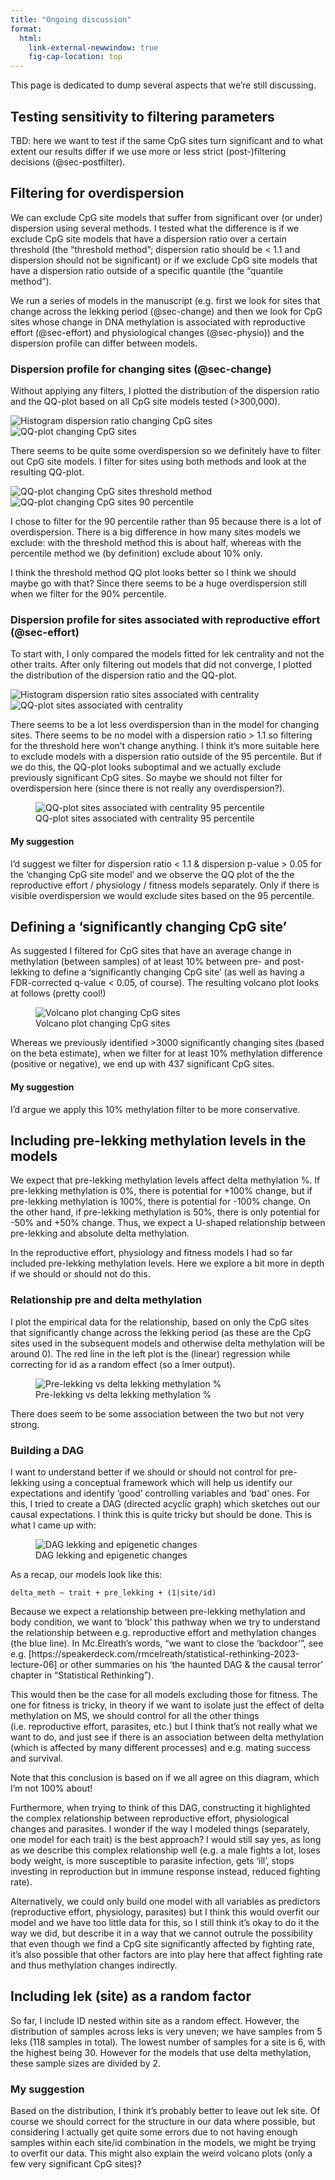 ```yaml
---
title: "Ongoing discussion"
format: 
  html:
    link-external-newwindow: true
    fig-cap-location: top
---
```


This page is dedicated to dump several aspects that we're still discussing.

## Testing sensitivity to filtering parameters

TBD: here we want to test if the same CpG sites turn significant and to what extent our results differ if we use more or less strict (post-)filtering decisions (@sec-postfilter).

## Filtering for overdispersion

We can exclude CpG site models that suffer from significant over (or under) dispersion using several methods. I tested what the difference is if we exclude CpG site models that have a dispersion ratio over a certain threshold (the "threshold method"; dispersion ratio should be \< 1.1 and dispersion should not be significant) or if we exclude CpG site models that have a dispersion ratio outside of a specific quantile (the "quantile method").

We run a series of models in the manuscript (e.g. first we look for sites that change across the lekking period (@sec-change) and then we look for CpG sites whose change in DNA methylation is associated with reproductive effort (@sec-effort) and physiological changes (@sec-physio)) and the dispersion profile can differ between models.

### Dispersion profile for changing sites (@sec-change)

Without applying any filters, I plotted the distribution of the dispersion ratio and the QQ-plot based on all CpG site models tested (\>300,000).

![Histogram dispersion ratio changing CpG sites](../plots/model_out/changing_histogram_dispersion_glmer_raw.png) ![QQ-plot changing CpG sites](../plots/model_out/qqplot_changing_qqplot_glmer_raw.png)

There seems to be quite some overdispersion so we definitely have to filter out CpG site models. I filter for sites using both methods and look at the resulting QQ-plot.

![QQ-plot changing CpG sites threshold method](../plots/model_out/qqplot_changing_qqplot_glmer_threshold.png) ![QQ-plot changing CpG sites 90 percentile](../plots/model_out/qqplot_changing_qqplot_glmer_90percentile.png)

I chose to filter for the 90 percentile rather than 95 because there is a lot of overdispersion. There is a big difference in how many sites models we exclude: with the threshold method this is about half, whereas with the percentile method we (by definition) exclude about 10% only.

I think the threshold method QQ plot looks better so I think we should maybe go with that? Since there seems to be a huge overdispersion still when we filter for the 90% percentile.

### Dispersion profile for sites associated with reproductive effort (@sec-effort)

To start with, I only compared the models fitted for lek centrality and not the other traits. After only filtering out models that did not converge, I plotted the distribution of the dispersion ratio and the QQ-plot.

![Histogram dispersion ratio sites associated with centrality](../plots/model_out/hist_dist_dispersion_ratio_raw.png) ![QQ-plot sites associated with centrality](../plots/model_out/qqplot_dist_raw.png)

There seems to be a lot less overdispersion than in the model for changing sites. There seems to be no model with a dispersion ratio \> 1.1 so filtering for the threshold here won't change anything. I think it's more suitable here to exclude models with a dispersion ratio outside of the 95 percentile. But if we do this, the QQ-plot looks suboptimal and we actually exclude previously significant CpG sites. So maybe we should not filter for overdispersion here (since there is not really any overdispersion?).

![QQ-plot sites associated with centrality 95 percentile](../plots/model_out/qqplot_dist_95quantile.png)

#### My suggestion

I'd suggest we filter for dispersion ratio \< 1.1 & dispersion p-value \> 0.05 for the 'changing CpG site model' and we observe the QQ plot of the the reproductive effort / physiology / fitness models separately. Only if there is visible overdispersion we would exclude sites based on the 95 percentile.

## Defining a 'significantly changing CpG site'

As suggested I filtered for CpG sites that have an average change in methylation (between samples) of at least 10% between pre- and post-lekking to define a 'significantly changing CpG site' (as well as having a FDR-corrected q-value \< 0.05, of course). The resulting volcano plot looks at follows (pretty cool!)

![Volcano plot changing CpG sites](../plots/model_out/volcano_change.png)

Whereas we previously identified \>3000 significantly changing sites (based on the beta estimate), when we filter for at least 10% methylation difference (positive or negative), we end up with 437 significant CpG sites.

#### My suggestion

I'd argue we apply this 10% methylation filter to be more conservative.

## Including pre-lekking methylation levels in the models

We expect that pre-lekking methylation levels affect delta methylation %. If pre-lekking methylation is 0%, there is potential for +100% change, but if pre-lekking methylation is 100%, there is potential for -100% change. On the other hand, if pre-lekking methylation is 50%, there is only potential for -50% and +50% change. Thus, we expect a U-shaped relationship between pre-lekking and absolute delta methylation.

In the reproductive effort, physiology and fitness models I had so far included pre-lekking methylation levels. Here we explore a bit more in depth if we should or should not do this.

### Relationship pre and delta methylation

I plot the empirical data for the relationship, based on only the CpG sites that significantly change across the lekking period (as these are the CpG sites used in the subsequent models and otherwise delta methylation will be around 0). The red line in the left plot is the (linear) regression while correcting for id as a random effect (so a lmer output).

![Pre-lekking vs delta lekking methylation %](../plots/explore/pre_vs_delta.png)

There does seem to be some association between the two but not very strong.

### Building a DAG

I want to understand better if we should or should not control for pre-lekking using a conceptual framework which will help us identify our expectations and identify 'good' controlling variables and 'bad' ones. For this, I tried to create a DAG (directed acyclic graph) which sketches out our causal expectations. I think this is quite tricky but should be done. This is what I came up with:

![DAG lekking and epigenetic changes](../img/DAG_epigenetics_lekking.png)

As a recap, our models look like this:

`delta_meth ~ trait + pre_lekking + (1|site/id)`

Because we expect a relationship between pre-lekking methylation and body condition, we want to 'block' this pathway when we try to understand the relationship between e.g. reproductive effort and methylation changes (the blue line). In Mc.Elreath's words, "we want to close the 'backdoor'", see e.g. \[https://speakerdeck.com/rmcelreath/statistical-rethinking-2023-lecture-06\] or other summaries on his 'the haunted DAG & the causal terror' chapter in "Statistical Rethinking").

This would then be the case for all models excluding those for fitness. The one for fitness is tricky, in theory if we want to isolate just the effect of delta methylation on MS, we should control for all the other things (i.e. reproductive effort, parasites, etc.) but I think that's not really what we want to do, and just see if there is an association between delta methylation (which is affected by many different processes) and e.g. mating success and survival. 

Note that this conclusion is based on if we all agree on this diagram, which I'm not 100% about!

Furthermore, when trying to think of this DAG, constructing it highlighted the complex relationship between reproductive effort, physiological changes and parasites. I wonder if the way I modeled things (separately, one model for each trait) is the best approach? I would still say yes, as long as we describe this complex relationship well (e.g. a male fights a lot, loses body weight, is more susceptible to parasite infection, gets 'ill', stops investing in reproduction but in immune response instead, reduced fighting rate). 

Alternatively, we could only build one model with all variables as predictors (reproductive effort, physiology, parasites) but I think this would overfit our model and we have too little data for this, so I still think it's okay to do it the way we did, but describe it in a way that we cannot outrule the possibility that even though we find a CpG site significantly affected by fighting rate, it's also possible that other factors are into play here that affect fighting rate and thus methylation changes indirectly.

## Including lek (site) as a random factor

So far, I include ID nested within site as a random effect. However, the distribution of samples across leks is very uneven; we have samples from 5 leks (118 samples in total). The lowest number of samples for a site is 6, with the highest being 30. However for the models that use delta methylation, these sample sizes are divided by 2.

### My suggestion

Based on the distribution, I think it's probably better to leave out lek site. Of course we should correct for the structure in our data where possible, but considering I actually get quite some errors due to not having enough samples within each site/id combination in the models, we might be trying to overfit our data. This might also explain the weird volcano plots (only a few very significant CpG sites)?
